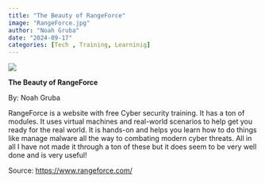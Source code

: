 ```yaml
---
title: "The Beauty of RangeForce"
image: "RangeForce.jpg"
author: "Noah Gruba"
date: "2024-09-17"
categories: [Tech , Training, Learninig]
---
```


![](images/rangeforce.jpg)

**The Beauty of RangeForce**

By: Noah Gruba

RangeForce is a website with free Cyber security training. It has a ton of modules. It uses virtual machines and real-world scenarios to help get you ready for the real world. It is hands-on and helps you learn how to do things like manage malware all the way to combating modern cyber threats. All in all I have not made it through a ton of these but it does seem to be very well done and is very useful!

Source: <https://www.rangeforce.com/>
